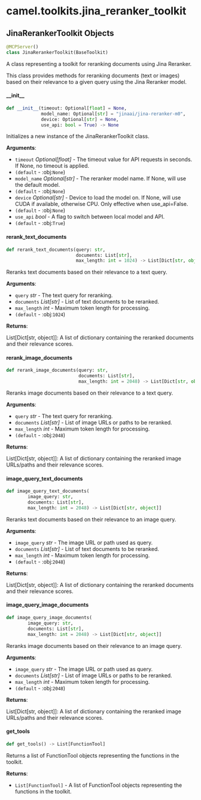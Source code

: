 <a id="camel.toolkits.jina_reranker_toolkit"></a>

# camel.toolkits.jina\_reranker\_toolkit

<a id="camel.toolkits.jina_reranker_toolkit.JinaRerankerToolkit"></a>

## JinaRerankerToolkit Objects

```python
@MCPServer()
class JinaRerankerToolkit(BaseToolkit)
```

A class representing a toolkit for reranking documents
using Jina Reranker.

This class provides methods for reranking documents (text or images)
based on their relevance to a given query using the Jina Reranker model.

<a id="camel.toolkits.jina_reranker_toolkit.JinaRerankerToolkit.__init__"></a>

#### \_\_init\_\_

```python
def __init__(timeout: Optional[float] = None,
             model_name: Optional[str] = "jinaai/jina-reranker-m0",
             device: Optional[str] = None,
             use_api: bool = True) -> None
```

Initializes a new instance of the JinaRerankerToolkit class.

**Arguments**:

- `timeout` _Optional[float]_ - The timeout value for API requests
  in seconds. If None, no timeout is applied.
- `(default` - :obj:`None`)
- `model_name` _Optional[str]_ - The reranker model name. If None,
  will use the default model.
- `(default` - :obj:`None`)
- `device` _Optional[str]_ - Device to load the model on. If None,
  will use CUDA if available, otherwise CPU.
  Only effective when use_api=False.
- `(default` - :obj:`None`)
- `use_api` _bool_ - A flag to switch between local model and API.
- `(default` - :obj:`True`)

<a id="camel.toolkits.jina_reranker_toolkit.JinaRerankerToolkit.rerank_text_documents"></a>

#### rerank\_text\_documents

```python
def rerank_text_documents(query: str,
                          documents: List[str],
                          max_length: int = 1024) -> List[Dict[str, object]]
```

Reranks text documents based on their relevance to a text query.

**Arguments**:

- `query` _str_ - The text query for reranking.
- `documents` _List[str]_ - List of text documents to be reranked.
- `max_length` _int_ - Maximum token length for processing.
- `(default` - :obj:`1024`)
  

**Returns**:

  List[Dict[str, object]]: A list of dictionary containing
  the reranked documents and their relevance scores.

<a id="camel.toolkits.jina_reranker_toolkit.JinaRerankerToolkit.rerank_image_documents"></a>

#### rerank\_image\_documents

```python
def rerank_image_documents(query: str,
                           documents: List[str],
                           max_length: int = 2048) -> List[Dict[str, object]]
```

Reranks image documents based on their relevance to a text query.

**Arguments**:

- `query` _str_ - The text query for reranking.
- `documents` _List[str]_ - List of image URLs or paths to be reranked.
- `max_length` _int_ - Maximum token length for processing.
- `(default` - :obj:`2048`)
  

**Returns**:

  List[Dict[str, object]]: A list of dictionary containing
  the reranked image URLs/paths and their relevance scores.

<a id="camel.toolkits.jina_reranker_toolkit.JinaRerankerToolkit.image_query_text_documents"></a>

#### image\_query\_text\_documents

```python
def image_query_text_documents(
        image_query: str,
        documents: List[str],
        max_length: int = 2048) -> List[Dict[str, object]]
```

Reranks text documents based on their relevance to an image query.

**Arguments**:

- `image_query` _str_ - The image URL or path used as query.
- `documents` _List[str]_ - List of text documents to be reranked.
- `max_length` _int_ - Maximum token length for processing.
- `(default` - :obj:`2048`)
  

**Returns**:

  List[Dict[str, object]]: A list of dictionary containing
  the reranked documents and their relevance scores.

<a id="camel.toolkits.jina_reranker_toolkit.JinaRerankerToolkit.image_query_image_documents"></a>

#### image\_query\_image\_documents

```python
def image_query_image_documents(
        image_query: str,
        documents: List[str],
        max_length: int = 2048) -> List[Dict[str, object]]
```

Reranks image documents based on their relevance to an image query.

**Arguments**:

- `image_query` _str_ - The image URL or path used as query.
- `documents` _List[str]_ - List of image URLs or paths to be reranked.
- `max_length` _int_ - Maximum token length for processing.
- `(default` - :obj:`2048`)
  

**Returns**:

  List[Dict[str, object]]: A list of dictionary containing
  the reranked image URLs/paths and their relevance scores.

<a id="camel.toolkits.jina_reranker_toolkit.JinaRerankerToolkit.get_tools"></a>

#### get\_tools

```python
def get_tools() -> List[FunctionTool]
```

Returns a list of FunctionTool objects representing the
functions in the toolkit.

**Returns**:

- `List[FunctionTool]` - A list of FunctionTool objects
  representing the functions in the toolkit.

